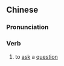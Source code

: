 {{also|发问}}
==Chinese==
{{zh-forms|s=发问}}

===Pronunciation===
{{zh-pron
|m=fāwèn
|c=faat3 man6
|mn=hoat-būn
|cat=v
}}

===Verb===
{{zh-verb}}

# to [[ask]] a [[question]]
